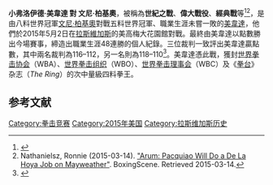 {{NoteTA
|1=zh-hans:弗洛伊德;zh-tw:佛洛伊德;zh-hant:弗洛伊德;
|2=zh-hans:梅威瑟;zh-tw:梅偉瑟;zh-hant:梅威瑟;zh-hk:美韋達;
|3=zh-hans:帕奎奥;zh-hant:帕奎奧; zh-hk:柏基奧; zh-tw:巴喬;
|4=zh-hans:曼尼; zh-hant:曼尼;zh-hk:文尼;
}}

{{Infobox Boxingmatch
|fight date    =2015年5月2日
|Fight Name= 世紀之戰<br>The Fight of the Century
|image         = <!-- 檔案不存在 [[File:Mayweather_Pacquiao_Official_Poster.jpg|200px]] ，可從英文維基百科取得 -->
|location      = [[MGM_Grand_Garden_Arena|MGM Grand Garden Arena]]
|fighter1      = [[美韋達|弗洛伊德·美韋達]]
|nickname1     = '''Money'''
|record1       = 47–0 (26 KO)
|hometown1     = '''[[拉斯維加斯|拉斯維加斯]]'''
|height1       = {{height|ft=5|in=8}}
|weight1         = {{convert|146|lb|abbr=on}}
|style1        = [[Orthodox_stance|Orthodox]]
|recognition1  = ''ESPN.com'' No. 1 ranked [[pound_for_pound|pound-for-pound]]<br>Unified WBA (Super), WBC, ''The Ring'' welterweight and light middleweight champion<br>[[list_of_boxing_quintuple_champions|5-division world champion]]
|fighter2      = [[文尼·柏基奧|文尼·柏基奧]]
|nickname2     = '''Pac-Man'''
|record2       = 57–5–2 (38 KO)
|hometown2     = '''[[General_Santos|General Santos]], [[菲律賓|菲律賓]]'''
|height2       = {{height|ft=5|in=6.5}}
|weight2         = {{convert|145|lb|abbr=on}}
|style2        = [[Southpaw_stance|Southpaw]]
|recognition2  = ''ESPN.com'' No. 2 ranked pound-for-pound<br>WBO welterweight champion<br>[[octuple_champion|8-division world champion]]
|titles        = WBA、WBO、WBC及The Ring的次中量級四料拳王
|result = 美韋達以點數勝出
}}

'''小弗洛伊德·美韋達 對 文尼·柏基奧'''，被稱為'''世紀之戰'''、'''偉大戰役'''、'''經典戰'''等<ref>{{cite web|url=http://www.gmanetwork.com/entertainment/stars/mannypacquiao/articles/2015-03-26/14370/GMA-ABS-CBN-and-TV5-unite-for-Pacquiao-Mayweather-fight|title=This content is not available for your country.|author=GMA New Media, Inc.|work=gmanetwork.com|accessdate=2015-05-04|archive-date=2015-04-02|archive-url=https://web.archive.org/web/20150402062343/http://www.gmanetwork.com/entertainment/stars/mannypacquiao/articles/2015-03-26/14370/GMA-ABS-CBN-and-TV5-unite-for-Pacquiao-Mayweather-fight|dead-url=no}}</ref><ref>Nathanielsz, Ronnie (2015-03-14). [http://www.boxingscene.com/arum-pacquiao-de-la-hoya-job-on-mayweather--88486 "Arum: Pacquiao Will Do a De La Hoya Job on Mayweather"]{{Dead link}}. BoxingScene. Retrieved 2015-03-14.</ref>，是由八料世界冠軍[[文尼·柏基奧|文尼·柏基奧]]對戰五料世界冠軍、職業生涯未嘗一敗的[[美韋達|美韋達]]，他們於2015年5月2日在[[拉斯維加斯|拉斯維加斯]]的美高梅大花園館對戰。最終由美韋達以點數勝出今場賽事，締造出職業生涯48連勝的個人紀錄。三位裁判一致評出美韋達贏點數，其中兩名裁判為116–112，另一名則為118–110<ref name="match-result">{{cite web|url=http://www.washingtonpost.com/blogs/early-lead/wp/2015/05/02/mayweather-vs-pacquiao-live-fight-coverage-previews-poll-pay-per-view-info/|title=Mayweather-Pacquiao fight: Floyd Mayweather wins by unanimous decision|accessdate=2015-05-04|archive-date=2015-05-04|archive-url=https://web.archive.org/web/20150504225145/http://www.washingtonpost.com/blogs/early-lead/wp/2015/05/02/mayweather-vs-pacquiao-live-fight-coverage-previews-poll-pay-per-view-info/|dead-url=no}}</ref>。美韋達憑此戰，獲封[[世界拳击协会|世界拳击协会]]（WBA）、[[世界拳击组织|世界拳击组织]]（WBO）、[[世界拳击理事会|世界拳击理事会]]（WBC）及《[[拳台|拳台]]》杂志（''The Ring''）的次中量級四料拳王。

{{sport-stub}}

==参考文献==
{{reflist}}

[[Category:拳击竞赛|Category:拳击竞赛]]
[[Category:2015年美国|Category:2015年美国]]
[[Category:拉斯维加斯历史|Category:拉斯维加斯历史]]